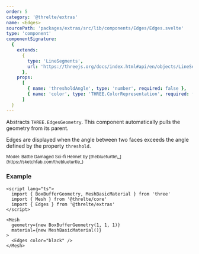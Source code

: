 ```yaml
---
order: 5
category: '@threlte/extras'
name: <Edges>
sourcePath: 'packages/extras/src/lib/components/Edges/Edges.svelte'
type: 'component'
componentSignature:
  {
    extends:
      {
        type: 'LineSegments',
        url: 'https://threejs.org/docs/index.html#api/en/objects/LineSegments'
      },
    props:
      [
        { name: 'thresholdAngle', type: 'number', required: false },
        { name: 'color', type: 'THREE.ColorRepresentation', required: false }
      ]
  }
---
```


Abstracts `THREE.EdgesGeometry`. This component automatically pulls the geometry from its parent.

Edges are displayed when the angle between two faces exceeds the angle defined by the property `threshold`.

<Example path="extras/edges" />

<small>
  Model: Battle Damaged Sci-fi Helmet by [theblueturtle\_](https://sketchfab.com/theblueturtle_)
</small>

### Example

```svelte
<script lang="ts">
  import { BoxBufferGeometry, MeshBasicMaterial } from 'three'
  import { Mesh } from '@threlte/core'
  import { Edges } from '@threlte/extras'
</script>

<Mesh
  geometry={new BoxBufferGeometry(1, 1, 1)}
  material={new MeshBasicMaterial()}
>
  <Edges color="black" />
</Mesh>
```
